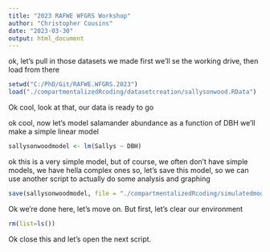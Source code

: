 ```yaml
---
title: "2023 RAFWE WFGRS Workshop"
author: "Christopher Cousins"
date: "2023-03-30"
output: html_document
---
```


ok, let's pull in those datasets we made
first we'll se the working drive, then load from there
```r
setwd("C:/PhD/Git/RAFWE.WFGRS.2023")
load("./compartmentalizedRcoding/datasetcreation/sallysonwood.RData")
```
Ok cool, look at that, our data is ready to go

ok cool, now let's model salamander abundance as a function of DBH
we'll make a simple linear model
```r
sallysonwoodmodel <- lm(Sallys ~ DBH)
```

ok this is a very simple model, but of course, we often don't have simple models, we have hella complex ones
so, let's save this model, so we can use another script to actually do some analysis and graphing
```r
save(sallysonwoodmodel, file = "./compartmentalizedRcoding/simulatedmodels/sallysonwoodmodel.RData")
```

Ok we're done here, let's move on. But first, let's clear our environment
```r
rm(list=ls())
```

Ok close this and let's open the next script.